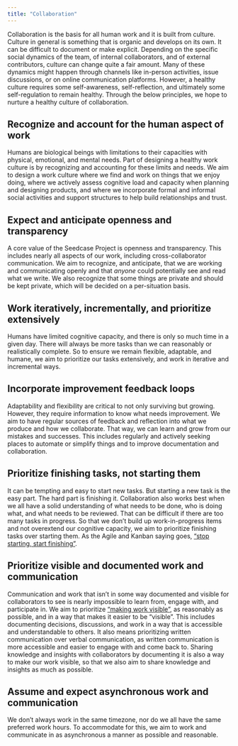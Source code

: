 ```yaml
---
title: "Collaboration"
---
```


Collaboration is the basis for all human work and it is built from
culture. Culture in general is something that is organic and develops on
its own. It can be difficult to document or make explicit. Depending on
the specific social dynamics of the team, of internal collaborators, and
of external contributors, culture can change quite a fair amount. Many
of these dynamics might happen through channels like in-person
activities, issue discussions, or on online communication platforms.
However, a healthy culture requires some self-awareness,
self-reflection, and ultimately some self-regulation to remain healthy.
Through the below principles, we hope to nurture a healthy culture of
collaboration.

## Recognize and account for the human aspect of work

Humans are biological beings with limitations to their capacities with
physical, emotional, and mental needs. Part of designing a
healthy work culture is by recognizing and accounting for these limits
and needs. We aim to design a work culture where we find and work on
things that we enjoy doing, where we actively assess cognitive load and
capacity when planning and designing products, and where we incorporate
formal and informal social activities and support structures to help
build relationships and trust.

## Expect and anticipate openness and transparency

A core value of the Seedcase Project is openness and transparency. This
includes nearly all aspects of our work, including cross-collaborator
communication. We aim to recognize, and anticipate, that we are working
and communicating openly and that *anyone* could potentially see and
read what we write. We also recognize that some things are private and
should be kept private, which will be decided on a per-situation basis.

## Work iteratively, incrementally, and prioritize extensively

Humans have limited cognitive capacity, and there is only so much time
in a given day. There will always be more tasks than we can reasonably
or realistically complete. So to ensure we remain flexible, adaptable,
and humane, we aim to prioritize our tasks extensively, and work in
iterative and incremental ways.

## Incorporate improvement feedback loops

Adaptability and flexibility are critical to not only surviving but growing. However,
they require information to know what needs improvement. We aim to have
regular sources of feedback and reflection into what we produce and how
we collaborate. That way, we can learn and grow from our mistakes and
successes. This includes regularly and actively seeking places to
automate or simplify things and to improve documentation and
collaboration.

## Prioritize finishing tasks, not starting them

It can be tempting and easy to start new tasks. But starting a new task
is the easy part. The hard part is finishing it. Collaboration also
works best when we all have a solid understanding of what needs to be
done, who is doing what, and what needs to be reviewed. That can be
difficult if there are too many tasks in progress. So that we don't
build up work-in-progress items and not overextend our cognitive
capacity, we aim to prioritize finishing tasks over starting them. As
the Agile and Kanban saying goes, ["stop starting, start
finishing"](https://readwrite.com/stop-starting-start-finishing-with-agile/).

## Prioritize visible and documented work and communication

Communication and work that isn't in some way documented and visible for
collaborators to see is nearly impossible to learn from, engage with,
and participate in. We aim to prioritize ["making work
visible"](https://makingworkvisible.com/book/), as reasonably as
possible, and in a way that makes it easier to be "visible". This
includes documenting decisions, discussions, and work in a way that is
accessible and understandable to others. It also means prioritizing
written communication over verbal communication, as written
communication is more accessible and easier to engage with and come back to. Sharing
knowledge and insights with collaborators by documenting it is also a
way to make our work visible, so that we also aim to share knowledge and
insights as much as possible.

## Assume and expect asynchronous work and communication

We don't always work in the same timezone, nor do we all have the same
preferred work hours. To accommodate for this, we aim to work and
communicate in as asynchronous a manner as possible and reasonable.
